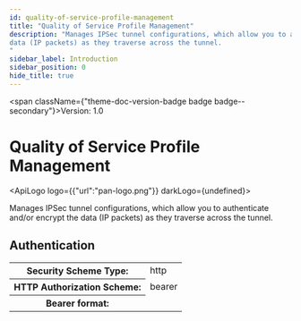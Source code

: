 ```yaml
---
id: quality-of-service-profile-management
title: "Quality of Service Profile Management"
description: "Manages IPSec tunnel configurations, which allow you to authenticate and/or encrypt the
data (IP packets) as they traverse across the tunnel.
"
sidebar_label: Introduction
sidebar_position: 0
hide_title: true
---
```



<span className={"theme-doc-version-badge badge badge--secondary"}>Version: 1.0</span>

# Quality of Service Profile Management

<ApiLogo logo={{"url":"pan-logo.png"}} darkLogo={undefined}></ApiLogo>

Manages IPSec tunnel configurations, which allow you to authenticate and/or encrypt the
data (IP packets) as they traverse across the tunnel.


<div style={{"marginBottom":"2rem"}}><h2 id={"authentication"} style={{"marginBottom":"1rem"}}>Authentication</h2><Tabs><TabItem label={"Bearer"} value={"Bearer"}><div><table><tbody><tr><th>Security Scheme Type:</th><td>http</td></tr><tr><th>HTTP Authorization Scheme:</th><td>bearer</td></tr><tr><th>Bearer format:</th><td></td></tr></tbody></table></div></TabItem></Tabs></div>
      